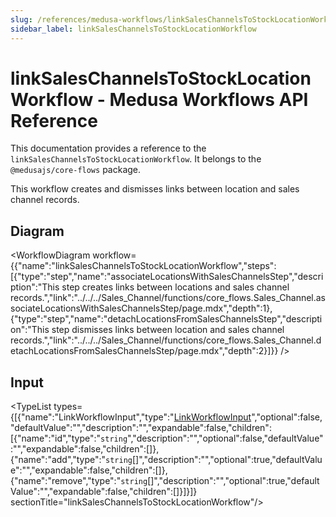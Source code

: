```yaml
---
slug: /references/medusa-workflows/linkSalesChannelsToStockLocationWorkflow
sidebar_label: linkSalesChannelsToStockLocationWorkflow
---
```



# linkSalesChannelsToStockLocationWorkflow - Medusa Workflows API Reference

This documentation provides a reference to the `linkSalesChannelsToStockLocationWorkflow`. It belongs to the `@medusajs/core-flows` package.

This workflow creates and dismisses links between location and sales channel records.

## Diagram

<WorkflowDiagram workflow={{"name":"linkSalesChannelsToStockLocationWorkflow","steps":[{"type":"step","name":"associateLocationsWithSalesChannelsStep","description":"This step creates links between locations and sales channel records.","link":"../../../Sales_Channel/functions/core_flows.Sales_Channel.associateLocationsWithSalesChannelsStep/page.mdx","depth":1},{"type":"step","name":"detachLocationsFromSalesChannelsStep","description":"This step dismisses links between location and sales channel records.","link":"../../../Sales_Channel/functions/core_flows.Sales_Channel.detachLocationsFromSalesChannelsStep/page.mdx","depth":2}]}} />

## Input

<TypeList types={[{"name":"LinkWorkflowInput","type":"[LinkWorkflowInput](../../../../types/CommonTypes/types/types.CommonTypes.LinkWorkflowInput/page.mdx)","optional":false,"defaultValue":"","description":"","expandable":false,"children":[{"name":"id","type":"`string`","description":"","optional":false,"defaultValue":"","expandable":false,"children":[]},{"name":"add","type":"`string`[]","description":"","optional":true,"defaultValue":"","expandable":false,"children":[]},{"name":"remove","type":"`string`[]","description":"","optional":true,"defaultValue":"","expandable":false,"children":[]}]}]}  sectionTitle="linkSalesChannelsToStockLocationWorkflow"/>
